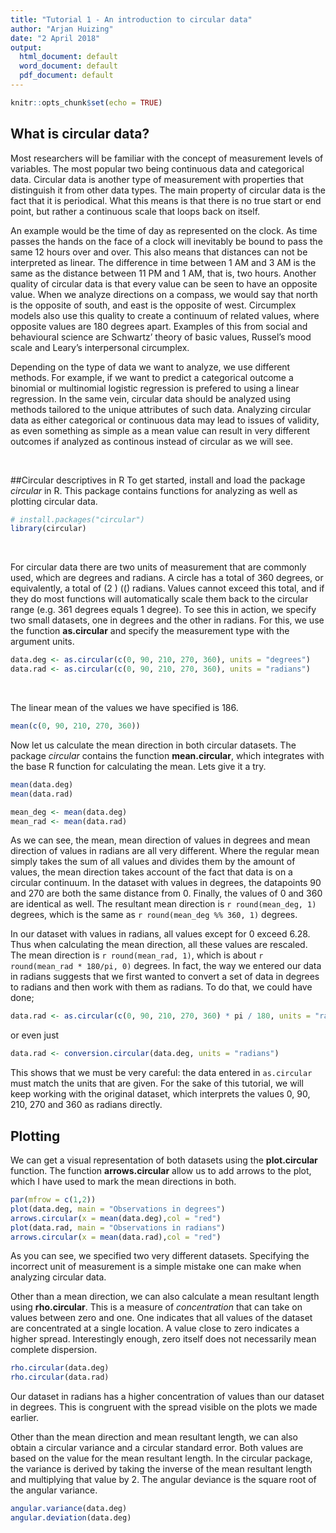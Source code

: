 ```yaml
---
title: "Tutorial 1 - An introduction to circular data"
author: "Arjan Huizing"
date: "2 April 2018"
output:
  html_document: default
  word_document: default
  pdf_document: default
---
```


```r
knitr::opts_chunk$set(echo = TRUE)
```

## What is circular data?
Most researchers will be familiar with the concept of measurement levels of variables. The most popular two being continuous data and categorical data. Circular data is another type of measurement with properties that distinguish it from other data types. The main property of circular data is the fact that it is periodical. What this means is that there is no true start or end point, but rather a continuous scale that loops back on itself. 

An example would be the time of day as represented on the clock. As time passes the hands on the face of a clock will inevitably be bound to pass the same 12 hours over and over. This also means that distances can not be interpreted as linear. The difference in time between 1 AM and 3 AM is the same as the distance between 11 PM and 1 AM, that is, two hours. Another quality of circular data is that every value can be seen to have an opposite value. When we analyze directions on a compass, we would say that north is the opposite of south, and east is the opposite of west. Circumplex models also use this quality to create a continuum of related values, where opposite values are 180 degrees apart. Examples of this from social and behavioural science are Schwartz' theory of basic values, Russel's mood scale and Leary's interpersonal circumplex.

Depending on the type of data we want to analyze, we use different methods. For example, if we want to predict a categorical outcome a binomial or multinomial logistic regression is prefered to using a linear regression. In the same vein, circular data should be analyzed using methods tailored to the unique attributes of such data. Analyzing circular data as either categorical or continuous data may lead to issues of validity, as even something as simple as a mean value can result in very different outcomes if analyzed as continous instead of circular as we will see.

&nbsp;

##Circular descriptives in R
To get started, install and load the package *circular* in R. This package contains functions for analyzing as well as plotting circular data.
```r
# install.packages("circular")
library(circular)
```
&nbsp;

For circular data there are two units of measurement that are commonly used, which are degrees and radians. A circle has a total of 360 degrees, or equivalently, a total of \(2 \pi\) (\(\approx 6.28\) radians. Values cannot exceed this total, and if they do most functions will automatically scale them back to the circular range (e.g. 361 degrees equals 1 degree). To see this in action, we specify two small datasets, one in degrees and the other in radians. For this, we use the function **as.circular** and specify the measurement type with the argument units.

```r
data.deg <- as.circular(c(0, 90, 210, 270, 360), units = "degrees")
data.rad <- as.circular(c(0, 90, 210, 270, 360), units = "radians")
```
&nbsp;

The linear mean of the values we have specified is 186. 
```r
mean(c(0, 90, 210, 270, 360))
```

Now let us calculate the mean direction in both circular datasets. The package *circular* contains the function **mean.circular**, which integrates with the base R function for calculating the mean. Lets give it a try.

```r
mean(data.deg)
mean(data.rad)
```

```r
mean_deg <- mean(data.deg)
mean_rad <- mean(data.rad)
```


As we can see, the mean, mean direction of values in degrees and mean direction of values in radians are all very different. Where the regular mean simply takes the sum of all values and divides them by the amount of values, the mean direction takes account of the fact that data is on a circular continuum. In the dataset with values in degrees, the datapoints 90 and 270 are both the same distance from 0. Finally, the values of 0 and 360 are identical as well. The resultant mean direction is `r round(mean_deg, 1)` degrees, which is the same as `r round(mean_deg %% 360, 1)` degrees.

In our dataset with values in radians, all values except for 0 exceed 6.28. Thus when calculating the mean direction, all these values are rescaled. The mean direction is `r round(mean_rad, 1)`, which is about `r round(mean_rad * 180/pi, 0)` degrees. In fact, the way we entered our data in radians suggests that we first wanted to convert a set of data in degrees to radians and then work with them as radians. To do that, we could have done;

```r
data.rad <- as.circular(c(0, 90, 210, 270, 360) * pi / 180, units = "radians")
```
or even just
```r
data.rad <- conversion.circular(data.deg, units = "radians")
```

This shows that we must be very careful: the data entered in `as.circular` must match the units that are given. For the sake of this tutorial, we will keep working with the original dataset, which interprets the values 0, 90, 210, 270 and 360 as radians directly. 


## Plotting

We can get a visual representation of both datasets using the **plot.circular** function. The function **arrows.circular** allow us to add arrows to the plot, which I have used to mark the mean directions in both.

```r
par(mfrow = c(1,2))
plot(data.deg, main = "Observations in degrees")
arrows.circular(x = mean(data.deg),col = "red")
plot(data.rad, main = "Observations in radians")
arrows.circular(x = mean(data.rad),col = "red")
```

As you can see, we specified two very different datasets. Specifying the incorrect unit of measurement is a simple mistake one can make when analyzing circular data.

Other than a mean direction, we can also calculate a mean resultant length using **rho.circular**. This is a measure of *concentration* that can take on values between zero and one. One indicates that all values of the dataset are concentrated at a single location. A value close to zero indicates a higher spread. Interestingly enough, zero itself does not necessarily mean complete dispersion.

```r
rho.circular(data.deg)
rho.circular(data.rad)
```

Our dataset in radians has a higher concentration of values than our dataset in degrees. This is congruent with the spread visible on the plots we made earlier.

Other than the mean direction and mean resultant length, we can also obtain a circular variance and a circular standard error. Both values are based on the value for the mean resultant length. In the circular package, the variance is derived by taking the inverse of the mean resultant length and multiplying that value by 2. The angular deviance is the square root of the angular variance.


```r
angular.variance(data.deg)
angular.deviation(data.deg)
```

